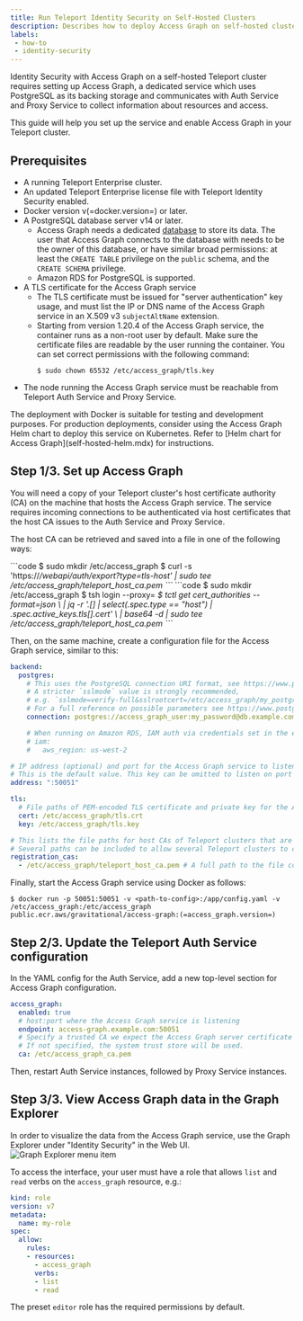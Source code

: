 ```yaml
---
title: Run Teleport Identity Security on Self-Hosted Clusters
description: Describes how to deploy Access Graph on self-hosted clusters.
labels:
 - how-to
 - identity-security
---
```


Identity Security with Access Graph on a self-hosted Teleport cluster requires setting up 
Access Graph, a dedicated service which uses PostgreSQL as its backing storage and communicates 
with Auth Service and Proxy Service to collect information about resources and access.

This guide will help you set up the service and enable Access Graph in your Teleport cluster.

## Prerequisites

- A running Teleport Enterprise cluster.
- An updated Teleport Enterprise license file with Teleport Identity Security enabled.
- Docker version v(=docker.version=) or later.
- A PostgreSQL database server v14 or later.
  - Access Graph needs a dedicated [database](https://www.postgresql.org/docs/current/sql-createdatabase.html) to store its data.
    The user that Access Graph connects to the database with needs to be the owner of this database, or have similar broad permissions:
    at least the `CREATE TABLE` privilege on the `public` schema, and the `CREATE SCHEMA` privilege.
  - Amazon RDS for PostgreSQL is supported.
- A TLS certificate for the Access Graph service
  - The TLS certificate must be issued for "server authentication" key usage,
    and must list the IP or DNS name of the Access Graph service in an X.509 v3 `subjectAltName` extension.
  - Starting from version 1.20.4 of the Access Graph service, the container runs as a non-root user by default.
    Make sure the certificate files are readable by the user running the container. You can set correct permissions with the following command:
    ```code
    $ sudo chown 65532 /etc/access_graph/tls.key
    ```
- The node running the Access Graph service must be reachable from Teleport Auth Service and Proxy Service.

<Admonition type="warning">
    The deployment with Docker is suitable for testing and development purposes. For production deployments,
    consider using the Access Graph Helm chart to deploy this service on Kubernetes.
    Refer to [Helm chart for Access Graph](self-hosted-helm.mdx) for instructions.
</Admonition>

## Step 1/3. Set up Access Graph

You will need a copy of your Teleport cluster's host certificate authority (CA) on the machine that hosts the Access Graph service.
The service requires incoming connections to be authenticated via host certificates that the host CA issues to the Auth Service and Proxy Service.

The host CA can be retrieved and saved into a file in one of the following ways:

<Tabs>
<TabItem label="Via curl">
```code
$ sudo mkdir /etc/access_graph
$ curl -s 'https://<Var name="teleport.example.com" />/webapi/auth/export?type=tls-host' | sudo tee /etc/access_graph/teleport_host_ca.pem
```
</TabItem>

<TabItem label="Via tctl">
```code
$ sudo mkdir /etc/access_graph
$ tsh login --proxy=<Var name="teleport.example.com" />
$ tctl get cert_authorities --format=json \
    | jq -r '.[] | select(.spec.type == "host") | .spec.active_keys.tls[].cert' \
    | base64 -d | sudo tee /etc/access_graph/teleport_host_ca.pem
```
</TabItem>
</Tabs>

Then, on the same machine, create a configuration file for the Access Graph service, similar to this:

```yaml
backend:
  postgres:
    # This uses the PostgreSQL connection URI format, see https://www.postgresql.org/docs/current/libpq-connect.html#LIBPQ-CONNSTRING-URIS
    # A stricter `sslmode` value is strongly recommended,
    # e.g. `sslmode=verify-full&sslrootcert=/etc/access_graph/my_postgres_ca.crt`.
    # For a full reference on possible parameters see https://www.postgresql.org/docs/current/libpq-connect.html#LIBPQ-PARAMKEYWORDS
    connection: postgres://access_graph_user:my_password@db.example.com:5432/access_graph_db?sslmode=require

    # When running on Amazon RDS, IAM auth via credentials set in the environment can be used as follows:
    # iam:
    #   aws_region: us-west-2

# IP address (optional) and port for the Access Graph service to listen to.
# This is the default value. This key can be omitted to listen on port 50051 on all interfaces.
address: ":50051"

tls:
  # File paths of PEM-encoded TLS certificate and private key for the Access Graph server.
  cert: /etc/access_graph/tls.crt
  key: /etc/access_graph/tls.key

# This lists the file paths for host CAs of Teleport clusters that are allowed to register with this Access Graph service.
# Several paths can be included to allow several Teleport clusters to connect to the Access Graph service.
registration_cas:
  - /etc/access_graph/teleport_host_ca.pem # A full path to the file containing the Teleport cluster's host CA certificate.
```

Finally, start the Access Graph service using Docker as follows:

```console
$ docker run -p 50051:50051 -v <path-to-config>:/app/config.yaml -v /etc/access_graph:/etc/access_graph public.ecr.aws/gravitational/access-graph:(=access_graph.version=)
```

## Step 2/3. Update the Teleport Auth Service configuration

In the YAML config for the Auth Service, add a new top-level section for Access Graph configuration.

```yaml
access_graph:
  enabled: true
  # host:port where the Access Graph service is listening
  endpoint: access-graph.example.com:50051
  # Specify a trusted CA we expect the Access Graph server certificate to be signed by.
  # If not specified, the system trust store will be used.
  ca: /etc/access_graph_ca.pem
```

Then, restart Auth Service instances, followed by Proxy Service instances.

## Step 3/3. View Access Graph data in the Graph Explorer

In order to visualize the data from the Access Graph service, use the Graph Explorer under "Identity Security" in the Web UI.
![Graph Explorer menu item](../../../img/access-graph/graph-explorer-ui.png)

To access the interface, your user must have a role that allows `list` and `read` verbs on the `access_graph` resource, e.g.:

```yaml
kind: role
version: v7
metadata:
  name: my-role
spec:
  allow:
    rules:
    - resources:
      - access_graph
      verbs:
      - list
      - read
```

The preset `editor` role has the required permissions by default.

